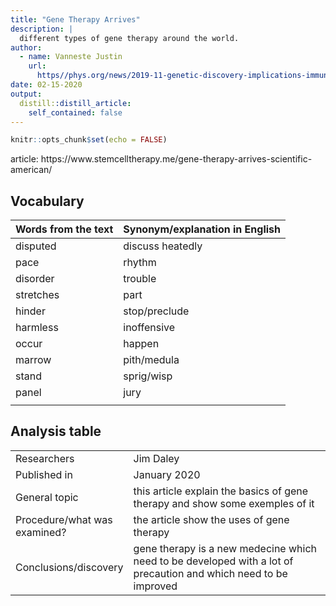 ```yaml
---
title: "Gene Therapy Arrives"
description: |
  different types of gene therapy around the world.
author:
  - name: Vanneste Justin
    url:
      https//phys.org/news/2019-11-genetic-discovery-implications-immunity-longer.html: {}
date: 02-15-2020
output:
  distill::distill_article:
    self_contained: false
---
```


```r
knitr::opts_chunk$set(echo = FALSE)
```

article: https://www.stemcelltherapy.me/gene-therapy-arrives-scientific-american/

## Vocabulary 

| Words from the text | Synonym/explanation in English |
| ------------------- | ------------------------------ |
| disputed   | discuss heatedly                   |
| pace           | rhythm         |
| disorder   | trouble   |
| stretches   | part   |
| hinder   | stop/preclude   |
| harmless   | inoffensive   |
| occur   | happen   |
| marrow   | pith/medula   |
| stand   | sprig/wisp   |
| panel   | jury   |
|    |    |

## Analysis table 

|                              |                                                                     |
| ---------------------------- | ------------------------------------------------------------------- |
| Researchers                  | Jim Daley                        |
| Published in                | January 2020                                                       |
| General topic               |  this article explain the basics of gene therapy and show some exemples of it                      |
| Procedure/what was examined? | the article show the uses of gene therapy |
| Conclusions/discovery       |  gene therapy is a new medecine which need to be developed with a lot of precaution and which need to be improved      |


